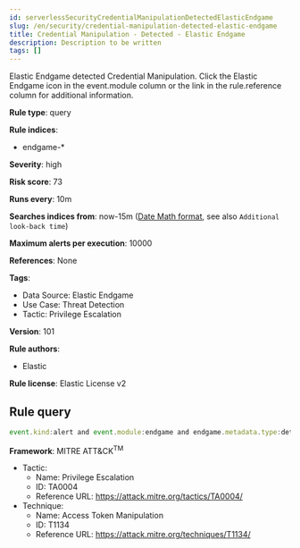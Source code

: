 ```yaml
---
id: serverlessSecurityCredentialManipulationDetectedElasticEndgame
slug: /en/security/credential-manipulation-detected-elastic-endgame
title: Credential Manipulation - Detected - Elastic Endgame
description: Description to be written
tags: []
---
```


<div id="credential-manipulation-detected-elastic-endgame"></div>

Elastic Endgame detected Credential Manipulation. Click the Elastic Endgame icon in the event.module column or the link in the rule.reference column for additional information.

**Rule type**: query

**Rule indices**: 

* endgame-*

**Severity**: high

**Risk score**: 73

**Runs every**: 10m

**Searches indices from**: now-15m ([Date Math format](((ref))/common-options.html#date-math), see also <DocLink id="serverlessSecurityRulesUiCreate" section="set-the-rules-schedule">`Additional look-back time`</DocLink>)

**Maximum alerts per execution**: 10000

**References**: None

**Tags**: 

* Data Source: Elastic Endgame
* Use Case: Threat Detection
* Tactic: Privilege Escalation

**Version**: 101

**Rule authors**: 

* Elastic

**Rule license**: Elastic License v2

## Rule query

```js
event.kind:alert and event.module:endgame and endgame.metadata.type:detection and (event.action:token_manipulation_event or endgame.event_subtype_full:token_manipulation_event)

```

**Framework**: MITRE ATT&CK<sup>TM</sup>

* Tactic:
    * Name: Privilege Escalation
    * ID: TA0004
    * Reference URL: https://attack.mitre.org/tactics/TA0004/
* Technique:
    * Name: Access Token Manipulation
    * ID: T1134
    * Reference URL: https://attack.mitre.org/techniques/T1134/

